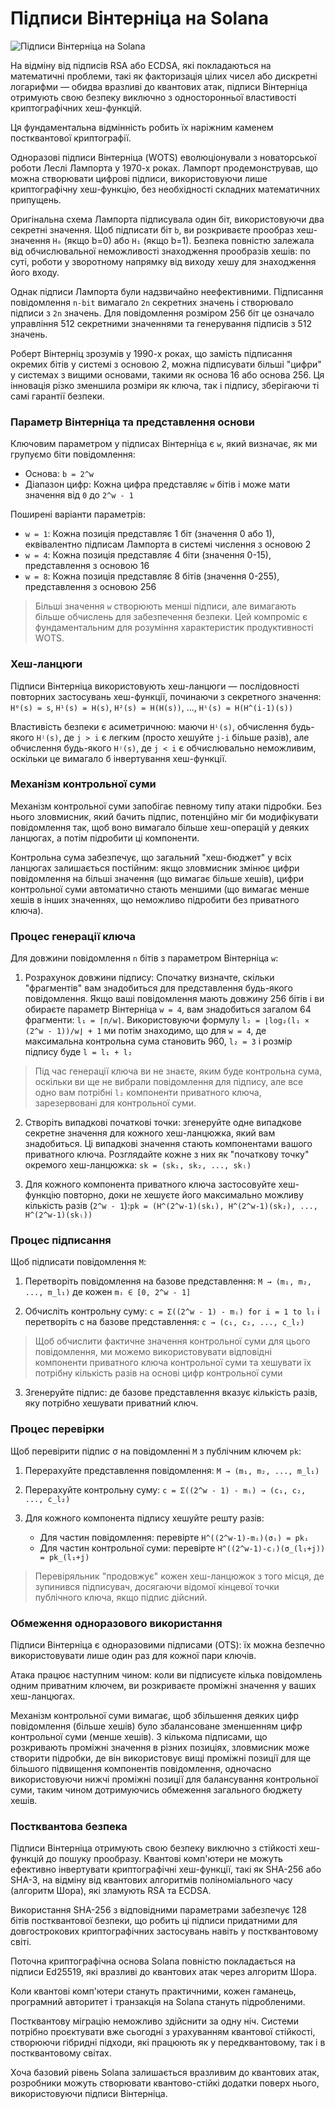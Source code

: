 
# Підписи Вінтерніца на Solana

![Підписи Вінтерніца на Solana](/graphics/course-banners/winternitz-signatures-on-solana.png)

На відміну від підписів RSA або ECDSA, які покладаються на математичні проблеми, такі як факторизація цілих чисел або дискретні логарифми — обидва вразливі до квантових атак, підписи Вінтерніца отримують свою безпеку виключно з односторонньої властивості криптографічних хеш-функцій.

Ця фундаментальна відмінність робить їх наріжним каменем постквантової криптографії.

<ArticleSection name="Що таке підпис Вінтерніца" id="what-is-a-winternitz-signature" level="h2" />

Одноразові підписи Вінтерніца (WOTS) еволюціонували з новаторської роботи Леслі Лампорта у 1970-х роках. Лампорт продемонстрував, що можна створювати цифрові підписи, використовуючи лише криптографічну хеш-функцію, без необхідності складних математичних припущень.

Оригінальна схема Лампорта підписувала один біт, використовуючи два секретні значення. Щоб підписати біт `b`, ви розкриваєте прообраз хеш-значення `H₀` (якщо b=0) або `H₁` (якщо b=1). Безпека повністю залежала від обчислювальної неможливості знаходження прообразів хешів: по суті, роботи у зворотному напрямку від виходу хешу для знаходження його входу.

Однак підписи Лампорта були надзвичайно неефективними. Підписання повідомлення `n-bit` вимагало `2n` секретних значень і створювало підписи з `2n` значень. Для повідомлення розміром 256 біт це означало управління 512 секретними значеннями та генерування підписів з 512 значень.

Роберт Вінтерніц зрозумів у 1990-х роках, що замість підписання окремих бітів у системі з основою 2, можна підписувати більші "цифри" у системах з вищими основами, такими як основа 16 або основа 256. Ця інновація різко зменшила розміри як ключа, так і підпису, зберігаючи ті самі гарантії безпеки.

<ArticleSection name="Математичні основи" id="mathematical-foundations" level="h2" />

### Параметр Вінтерніца та представлення основи

Ключовим параметром у підписах Вінтерніца є `w`, який визначає, як ми групуємо біти повідомлення:
- Основа: `b = 2^w`
- Діапазон цифр: Кожна цифра представляє `w` бітів і може мати значення від `0` до `2^w - 1`

Поширені варіанти параметрів:
- `w = 1`: Кожна позиція представляє 1 біт (значення 0 або 1), еквівалентно підписам Лампорта в системі числення з основою 2
- `w = 4`: Кожна позиція представляє 4 біти (значення 0-15), представлення з основою 16  
- `w = 8`: Кожна позиція представляє 8 бітів (значення 0-255), представлення з основою 256

> Більші значення `w` створюють менші підписи, але вимагають більше обчислень для забезпечення безпеки. Цей компроміс є фундаментальним для розуміння характеристик продуктивності WOTS.

### Хеш-ланцюги

Підписи Вінтерніца використовують хеш-ланцюги — послідовності повторних застосувань хеш-функції, починаючи з секретного значення: `H⁰(s) = s`, `H¹(s) = H(s)`, `H²(s) = H(H(s))`, ..., `Hⁱ(s) = H(H^(i-1)(s))`

Властивість безпеки є асиметричною: маючи `Hⁱ(s)`, обчислення будь-якого `Hʲ(s)`, де `j > i` є легким (просто хешуйте `j-i` більше разів), але обчислення будь-якого `Hʲ(s)`, де `j < i` є обчислювально неможливим, оскільки це вимагало б інвертування хеш-функції.

### Механізм контрольної суми

Механізм контрольної суми запобігає певному типу атаки підробки. Без нього зловмисник, який бачить підпис, потенційно міг би модифікувати повідомлення так, щоб воно вимагало більше хеш-операцій у деяких ланцюгах, а потім підробити ці компоненти.

Контрольна сума забезпечує, що загальний "хеш-бюджет" у всіх ланцюгах залишається постійним: якщо зловмисник змінює цифри повідомлення на більші значення (що вимагає більше хешів), цифри контрольної суми автоматично стають меншими (що вимагає менше хешів в інших значеннях, що неможливо підробити без приватного ключа).

### Процес генерації ключа

Для довжини повідомлення `n` бітів з параметром Вінтерніца `w`:

1. Розрахунок довжини підпису: Спочатку визначте, скільки "фрагментів" вам знадобиться для представлення будь-якого повідомлення. Якщо ваші повідомлення мають довжину 256 бітів і ви обираєте параметр Вінтерніца `w = 4`, вам знадобиться загалом 64 фрагменти: `l₁ = ⌈n/w⌉`. Використовуючи формулу `l₂ = ⌊log₂(l₁ × (2^w - 1))/w⌋ + 1` ми потім знаходимо, що для `w = 4`, де максимальна контрольна сума становить 960, `l₂ = 3` і розмір підпису буде `l = l₁ + l₂`

> Під час генерації ключа ви не знаєте, яким буде контрольна сума, оскільки ви ще не вибрали повідомлення для підпису, але все одно вам потрібні `l₂` компоненти приватного ключа, зарезервовані для контрольної суми.

2. Створіть випадкові початкові точки: згенеруйте одне випадкове секретне значення для кожного хеш-ланцюжка, який вам знадобиться. Ці випадкові значення стають компонентами вашого приватного ключа. Розглядайте кожне з них як "початкову точку" окремого хеш-ланцюжка: `sk = (sk₁, sk₂, ..., skₗ)`

3. Для кожного компонента приватного ключа застосовуйте хеш-функцію повторно, доки не хешуєте його максимально можливу кількість разів (`2^w - 1`):`pk = (H^(2^w-1)(sk₁), H^(2^w-1)(sk₂), ..., H^(2^w-1)(skₗ))`

### Процес підписання

Щоб підписати повідомлення `M`:

1. Перетворіть повідомлення на базове представлення: `M → (m₁, m₂, ..., m_l₁)` де кожен `mᵢ ∈ [0, 2^w - 1]`

2. Обчисліть контрольну суму: `c = Σ((2^w - 1) - mᵢ) for i = 1 to l₁` і перетворіть c на базове представлення: `c → (c₁, c₂, ..., c_l₂)`

> Щоб обчислити фактичне значення контрольної суми для цього повідомлення, ми можемо використовувати відповідні компоненти приватного ключа контрольної суми та хешувати їх потрібну кількість разів на основі цифр контрольної суми

3. Згенеруйте підпис: де базове представлення вказує кількість разів, яку потрібно хешувати приватний ключ.

### Процес перевірки

Щоб перевірити підпис σ на повідомленні `M` з публічним ключем `pk`:

1. Перерахуйте представлення повідомлення: `M → (m₁, m₂, ..., m_l₁)`

2. Перерахуйте контрольну суму: `c = Σ((2^w - 1) - mᵢ) → (c₁, c₂, ..., c_l₂)`

3. Для кожного компонента підпису хешуйте решту разів:
   - Для частин повідомлення: перевірте `H^((2^w-1)-mᵢ)(σᵢ) = pkᵢ`
   - Для частин контрольної суми: перевірте `H^((2^w-1)-cⱼ)(σ_(l₁+j)) = pk_(l₁+j)`

> Перевіряльник "продовжує" кожен хеш-ланцюжок з того місця, де зупинився підписувач, досягаючи відомої кінцевої точки публічного ключа, якщо підпис дійсний.

<ArticleSection name="Security" id="security" level="h2" />

### Обмеження одноразового використання

Підписи Вінтерніца є одноразовими підписами (OTS): їх можна безпечно використовувати лише один раз для кожної пари ключів.

Атака працює наступним чином: коли ви підписуєте кілька повідомлень одним приватним ключем, ви розкриваєте проміжні значення у ваших хеш-ланцюгах.

Механізм контрольної суми вимагає, щоб збільшення деяких цифр повідомлення (більше хешів) було збалансоване зменшенням цифр контрольної суми (менше хешів). З кількома підписами, що розкривають проміжні значення в різних позиціях, зловмисник може створити підробки, де він використовує вищі проміжні позиції для ще більшого підвищення компонентів повідомлення, одночасно використовуючи нижчі проміжні позиції для балансування контрольної суми, таким чином дотримуючись обмеження загального бюджету хешів.

### Постквантова безпека

Підписи Вінтерніца отримують свою безпеку виключно з стійкості хеш-функцій до пошуку прообразу. Квантові комп'ютери не можуть ефективно інвертувати криптографічні хеш-функції, такі як SHA-256 або SHA-3, на відміну від квантових алгоритмів поліноміального часу (алгоритм Шора), які зламують RSA та ECDSA.

Використання SHA-256 з відповідними параметрами забезпечує 128 бітів постквантової безпеки, що робить ці підписи придатними для довгострокових криптографічних застосувань навіть у постквантовому світі.

<ArticleSection name="Winternitz Signatures on Solana" id="winternitz-on-solana" level="h2" />

Поточна криптографічна основа Solana повністю покладається на підписи Ed25519, які вразливі до квантових атак через алгоритм Шора.

Коли квантові комп'ютери стануть практичними, кожен гаманець, програмний авторитет і транзакція на Solana стануть підробленими.

Постквантову міграцію неможливо здійснити за одну ніч. Системи потрібно проєктувати вже сьогодні з урахуванням квантової стійкості, створюючи гібридні підходи, які працюють як у передквантовому, так і в постквантовому світах.

Хоча базовий рівень Solana залишається вразливим до квантових атак, розробники можуть створювати квантово-стійкі додатки поверх нього, використовуючи підписи Вінтерніца.
